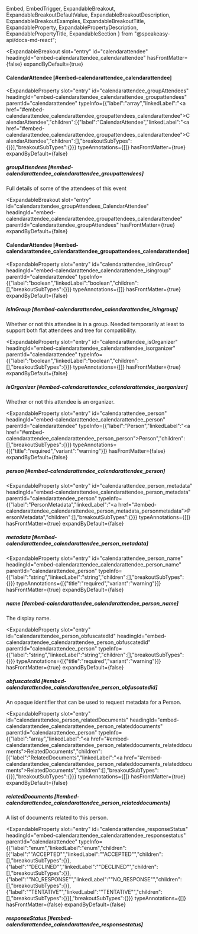   Embed,
  EmbedTrigger,
  ExpandableBreakout,
  ExpandableBreakoutDefaultValue,
  ExpandableBreakoutDescription,
  ExpandableBreakoutExamples,
  ExpandableBreakoutTitle,
  ExpandableProperty,
  ExpandablePropertyDescription,
  ExpandablePropertyTitle,
  ExpandableSection
} from "@speakeasy-api/docs-md-react";

<ExpandableSection>

<ExpandableBreakout
  slot="entry"
  id="calendarattendee"
  headingId="embed-calendarattendee_calendarattendee"
  hasFrontMatter={false}
  expandByDefault={true}
>

<ExpandableBreakoutTitle slot="title">

#### CalendarAttendee [#embed-calendarattendee_calendarattendee]

</ExpandableBreakoutTitle>

<ExpandableBreakoutDescription slot="description">

</ExpandableBreakoutDescription>

<ExpandableBreakoutExamples slot="examples">

</ExpandableBreakoutExamples>

<ExpandableBreakoutDefaultValue slot="defaultValue">

</ExpandableBreakoutDefaultValue>

</ExpandableBreakout>

<ExpandableProperty
  slot="entry"
  id="calendarattendee_groupAttendees"
  headingId="embed-calendarattendee_calendarattendee_groupattendees"
  parentId="calendarattendee"
  typeInfo={{"label":"array","linkedLabel":"<a href=\"#embed-calendarattendee_calendarattendee_groupattendees_calendarattendee\">CalendarAttendee</a>","children":[{"label":"CalendarAttendee","linkedLabel":"<a href=\"#embed-calendarattendee_calendarattendee_groupattendees_calendarattendee\">CalendarAttendee</a>","children":[],"breakoutSubTypes":{}}],"breakoutSubTypes":{}}}
  typeAnnotations={[]}
  hasFrontMatter={true}
  expandByDefault={false}
>

<ExpandablePropertyTitle slot="title">

##### groupAttendees [#embed-calendarattendee_calendarattendee_groupattendees]

</ExpandablePropertyTitle>

<ExpandablePropertyDescription slot="description">

Full details of some of the attendees of this event

</ExpandablePropertyDescription>

</ExpandableProperty>

<ExpandableBreakout
  slot="entry"
  id="calendarattendee_groupAttendees_CalendarAttendee"
  headingId="embed-calendarattendee_calendarattendee_groupattendees_calendarattendee"
  parentId="calendarattendee_groupAttendees"
  hasFrontMatter={true}
  expandByDefault={false}
>

<ExpandableBreakoutTitle slot="title">

#### CalendarAttendee [#embed-calendarattendee_calendarattendee_groupattendees_calendarattendee]

</ExpandableBreakoutTitle>

<ExpandableBreakoutDescription slot="description">

</ExpandableBreakoutDescription>

<ExpandableBreakoutExamples slot="examples">

</ExpandableBreakoutExamples>

<ExpandableBreakoutDefaultValue slot="defaultValue">

</ExpandableBreakoutDefaultValue>

</ExpandableBreakout>

<ExpandableProperty
  slot="entry"
  id="calendarattendee_isInGroup"
  headingId="embed-calendarattendee_calendarattendee_isingroup"
  parentId="calendarattendee"
  typeInfo={{"label":"boolean","linkedLabel":"boolean","children":[],"breakoutSubTypes":{}}}
  typeAnnotations={[]}
  hasFrontMatter={true}
  expandByDefault={false}
>

<ExpandablePropertyTitle slot="title">

##### isInGroup [#embed-calendarattendee_calendarattendee_isingroup]

</ExpandablePropertyTitle>

<ExpandablePropertyDescription slot="description">

Whether or not this attendee is in a group. Needed temporarily at least to support both flat attendees and tree for compatibility.

</ExpandablePropertyDescription>

</ExpandableProperty>

<ExpandableProperty
  slot="entry"
  id="calendarattendee_isOrganizer"
  headingId="embed-calendarattendee_calendarattendee_isorganizer"
  parentId="calendarattendee"
  typeInfo={{"label":"boolean","linkedLabel":"boolean","children":[],"breakoutSubTypes":{}}}
  typeAnnotations={[]}
  hasFrontMatter={true}
  expandByDefault={false}
>

<ExpandablePropertyTitle slot="title">

##### isOrganizer [#embed-calendarattendee_calendarattendee_isorganizer]

</ExpandablePropertyTitle>

<ExpandablePropertyDescription slot="description">

Whether or not this attendee is an organizer.

</ExpandablePropertyDescription>

</ExpandableProperty>

<ExpandableProperty
  slot="entry"
  id="calendarattendee_person"
  headingId="embed-calendarattendee_calendarattendee_person"
  parentId="calendarattendee"
  typeInfo={{"label":"Person","linkedLabel":"<a href=\"#embed-calendarattendee_calendarattendee_person_person\">Person</a>","children":[],"breakoutSubTypes":{}}}
  typeAnnotations={[{"title":"required","variant":"warning"}]}
  hasFrontMatter={false}
  expandByDefault={false}
>

<ExpandablePropertyTitle slot="title">

##### person [#embed-calendarattendee_calendarattendee_person]

</ExpandablePropertyTitle>

</ExpandableProperty>

<ExpandableProperty
  slot="entry"
  id="calendarattendee_person_metadata"
  headingId="embed-calendarattendee_calendarattendee_person_metadata"
  parentId="calendarattendee_person"
  typeInfo={{"label":"PersonMetadata","linkedLabel":"<a href=\"#embed-calendarattendee_calendarattendee_person_metadata_personmetadata\">PersonMetadata</a>","children":[],"breakoutSubTypes":{}}}
  typeAnnotations={[]}
  hasFrontMatter={true}
  expandByDefault={false}
>

<ExpandablePropertyTitle slot="title">

##### metadata [#embed-calendarattendee_calendarattendee_person_metadata]

</ExpandablePropertyTitle>

<Embed slot="embed">

<EmbedTrigger slot="trigger" embedTitle="metadata" triggerText="View metadata details">

<Embedmetadata />

</EmbedTrigger>

</Embed>

</ExpandableProperty>

<ExpandableProperty
  slot="entry"
  id="calendarattendee_person_name"
  headingId="embed-calendarattendee_calendarattendee_person_name"
  parentId="calendarattendee_person"
  typeInfo={{"label":"string","linkedLabel":"string","children":[],"breakoutSubTypes":{}}}
  typeAnnotations={[{"title":"required","variant":"warning"}]}
  hasFrontMatter={true}
  expandByDefault={false}
>

<ExpandablePropertyTitle slot="title">

##### name [#embed-calendarattendee_calendarattendee_person_name]

</ExpandablePropertyTitle>

<ExpandablePropertyDescription slot="description">

The display name.

</ExpandablePropertyDescription>

</ExpandableProperty>

<ExpandableProperty
  slot="entry"
  id="calendarattendee_person_obfuscatedId"
  headingId="embed-calendarattendee_calendarattendee_person_obfuscatedid"
  parentId="calendarattendee_person"
  typeInfo={{"label":"string","linkedLabel":"string","children":[],"breakoutSubTypes":{}}}
  typeAnnotations={[{"title":"required","variant":"warning"}]}
  hasFrontMatter={true}
  expandByDefault={false}
>

<ExpandablePropertyTitle slot="title">

##### obfuscatedId [#embed-calendarattendee_calendarattendee_person_obfuscatedid]

</ExpandablePropertyTitle>

<ExpandablePropertyDescription slot="description">

An opaque identifier that can be used to request metadata for a Person.

</ExpandablePropertyDescription>

</ExpandableProperty>

<ExpandableProperty
  slot="entry"
  id="calendarattendee_person_relatedDocuments"
  headingId="embed-calendarattendee_calendarattendee_person_relateddocuments"
  parentId="calendarattendee_person"
  typeInfo={{"label":"array","linkedLabel":"<a href=\"#embed-calendarattendee_calendarattendee_person_relateddocuments_relateddocuments\">RelatedDocuments</a>","children":[{"label":"RelatedDocuments","linkedLabel":"<a href=\"#embed-calendarattendee_calendarattendee_person_relateddocuments_relateddocuments\">RelatedDocuments</a>","children":[],"breakoutSubTypes":{}}],"breakoutSubTypes":{}}}
  typeAnnotations={[]}
  hasFrontMatter={true}
  expandByDefault={false}
>

<ExpandablePropertyTitle slot="title">

##### relatedDocuments [#embed-calendarattendee_calendarattendee_person_relateddocuments]

</ExpandablePropertyTitle>

<ExpandablePropertyDescription slot="description">

A list of documents related to this person.

</ExpandablePropertyDescription>

</ExpandableProperty>

<ExpandableProperty
  slot="entry"
  id="calendarattendee_responseStatus"
  headingId="embed-calendarattendee_calendarattendee_responsestatus"
  parentId="calendarattendee"
  typeInfo={{"label":"enum","linkedLabel":"enum","children":[{"label":"\"ACCEPTED\"","linkedLabel":"\"ACCEPTED\"","children":[],"breakoutSubTypes":{}},{"label":"\"DECLINED\"","linkedLabel":"\"DECLINED\"","children":[],"breakoutSubTypes":{}},{"label":"\"NO_RESPONSE\"","linkedLabel":"\"NO_RESPONSE\"","children":[],"breakoutSubTypes":{}},{"label":"\"TENTATIVE\"","linkedLabel":"\"TENTATIVE\"","children":[],"breakoutSubTypes":{}}],"breakoutSubTypes":{}}}
  typeAnnotations={[]}
  hasFrontMatter={false}
  expandByDefault={false}
>

<ExpandablePropertyTitle slot="title">

##### responseStatus [#embed-calendarattendee_calendarattendee_responsestatus]

</ExpandablePropertyTitle>

</ExpandableProperty>

</ExpandableSection>